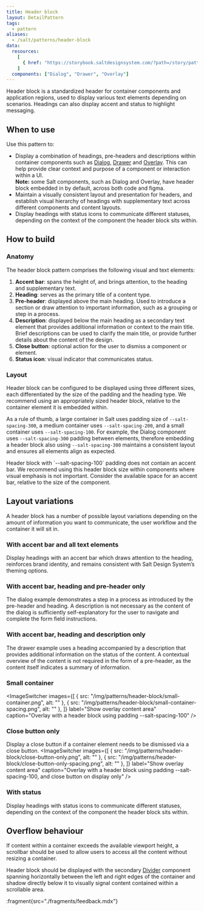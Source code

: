 ```yaml
---
title: Header block
layout: DetailPattern
tags:
  - pattern
aliases:
  - /salt/patterns/header-block
data:
  resources:
    [
      { href: "https://storybook.saltdesignsystem.com/?path=/story/patterns-header-block--header-block", label: "Header block examples" },
    ]
  components: ["Dialog", "Drawer", "Overlay"]
---
```


Header block is a standardized header for container components and application regions, used to display various text elements depending on scenarios. Headings can also display accent and status to highlight messaging.

<Diagram
  src="/img/patterns/header-block/hero-shot.png"
  alt="Example header block. Displaying close action, status, preheader and description."
  border
/>

## When to use

Use this pattern to:

- Display a combination of headings, pre-headers and descriptions within container components such as [Dialog](/salt/components/dialog), [Drawer](/salt/components/drawer) and [Overlay](/salt/components/overlay). This can help provide clear context and purpose of a component or interaction within a UI.  
**Note:** some Salt components, such as Dialog and Overlay, have header block embedded in by default, across both code and figma.
- Maintain a visually consistent layout and presentation for headers, and establish visual hierarchy of headings with supplementary text across different components and content layouts.
- Display headings with status icons to communicate different statuses, depending on the context of the component the header block sits within.

## How to build

### Anatomy

The header block pattern comprises the following visual and text elements:

1. **Accent bar**: spans the height of, and brings attention, to the heading and supplementary text.
2. **Heading**: serves as the primary title of a content type.  
3. **Pre-header**: displayed above the main heading. Used to introduce a section or draw attention to important information, such as a grouping or step in a process.  
4. **Description**: displayed below the main heading as a secondary text element that provides additional information or context to the main title. Brief descriptions can be used to clarify the main title, or provide further details about the content of the design.
5. **Close button**: optional action for the user to dismiss a component or element.  
6. **Status icon**: visual indicator that communicates status.

<Diagram
  src="/img/patterns/header-block/header-block-anatomy.png"
  alt="A header block anatomy."
  border
/>

### Layout

Header block can be configured to be displayed using three different sizes, each differentiated by the size of the padding and the heading type. We recommend using an appropriately sized header block, relative to the container element it is embedded within.

As a rule of thumb, a large container in Salt uses padding size of `--salt-spacing-300`, a medium container uses `--salt-spacing-200`, and a small container uses `--salt-spacing-100`. For example, the Dialog component uses `--salt-spacing-300` padding between elements, therefore embedding a header block also using `--salt-spacing-300` maintains a consistent layout and ensures all elements align as expected.

<Diagram
  src="/img/patterns/header-block/header-block-layout-spacing.png"
  alt="A header block layout."
  border
/>

<ExampleContainer type="positive" customPillText="Best practices">
Header block with `--salt-spacing-100` padding does not contain an accent bar. We recommend using this header block size within components where visual emphasis is not important. Consider the available space for an accent bar, relative to the size of the component.
</ExampleContainer>

## Layout variations

A header block has a number of possible layout variations depending on the amount of information you want to communicate, the user workflow and the container it will sit in.

### With accent bar and all text elements

Display headings with an accent bar which draws attention to the heading, reinforces brand identity, and remains consistent with Salt Design System’s theming options.


<Diagram
  src="/img/patterns/header-block/with-accent-bar-and-text.png"
  alt="Dialog with a header block using padding --salt-spacing-300"
  content="Dialog with a header block using padding --salt-spacing-300"
  border
/>

### With accent bar, heading and pre-header only

The dialog example demonstrates a step in a process as introduced by the pre-header and heading. A description is not necessary as the content of the dialog is sufficiently self-explanatory for the user to navigate and complete the form field instructions.

<Diagram
  src="/img/patterns/header-block/accent-bar-heading-preheader.png"
  alt="Dialog with a header block using heading and pre header only."
  content="Dialog with a header block using heading and pre header only."
  border
/>

### With accent bar, heading and description only

The drawer example uses a heading accompanied by a description that provides additional information on the status of the content. A contextual overview of the content is not required in the form of a pre-header, as the content itself indicates a summary of information.
<Diagram
  src="/img/patterns/header-block/header-block-in-drawer.png"
  alt="Drawer with a header block using accent bar, heading and description."
  border
/>

### Small container
<ImageSwitcher
  images={[
    { src: "/img/patterns/header-block/small-container.png", alt: "" },
    { src: "/img/patterns/header-block/small-container-spacing.png", alt: "" },
  ]}
  label="Show overlay content area"
  caption="Overlay with a header block using padding --salt-spacing-100"
/>

### Close button only
Display a close button if a container element needs to be dismissed via a close button.
<ImageSwitcher
  images={[
    { src: "/img/patterns/header-block/close-button-only.png", alt: "" },
    { src: "/img/patterns/header-block/close-button-only-spacing.png", alt: "" },
  ]}
  label="Show overlay content area"
  caption="Overlay with a header block using padding --salt-spacing-100, and close button on display only"
/>

### With status
Display headings with status icons to communicate different statuses, depending on the context of the component the header block sits within.


<Diagram
  src="/img/patterns/header-block/with-status.png"
  alt="A header block with status."
  border
/>

## Overflow behaviour
If content within a container exceeds the available viewport height, a scrollbar should be used to allow users to access all the content without resizing a container.

Header block should be displayed with the secondary [Divider](/salt/components/divider) component spanning horizontally between the left and right edges of the container and shadow directly below it to visually signal content contained within a scrollable area.

<Diagram
  src="/img/patterns/header-block/overflow-behaviour-dialog.png"
  alt="A terms and conditions dialog with scrollable content."
  content="A terms and conditions dialog with scrollable content."
  border
/>


:fragment{src="./fragments/feedback.mdx"}
